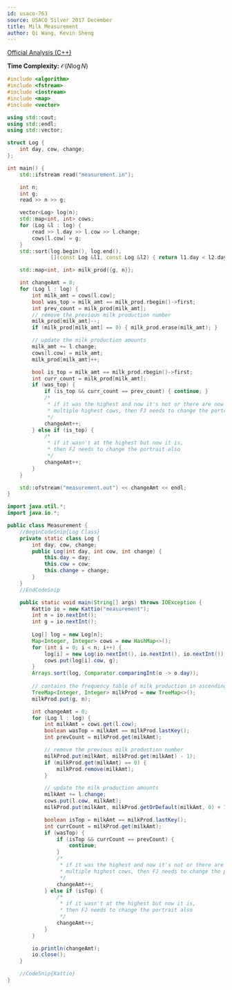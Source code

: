 ```yaml
---
id: usaco-763
source: USACO Silver 2017 December
title: Milk Measurement
author: Qi Wang, Kevin Sheng
---
```


[Official Analysis (C++)](http://www.usaco.org/current/data/sol_measurement_silver_dec17.html)

**Time Complexity:** $\mathcal{O}(N\log N)$

<LanguageSection>
<CPPSection>

```cpp
#include <algorithm>
#include <fstream>
#include <iostream>
#include <map>
#include <vector>

using std::cout;
using std::endl;
using std::vector;

struct Log {
	int day, cow, change;
};

int main() {
	std::ifstream read("measurement.in");

	int n;
	int g;
	read >> n >> g;

	vector<Log> log(n);
	std::map<int, int> cows;
	for (Log &l : log) {
		read >> l.day >> l.cow >> l.change;
		cows[l.cow] = g;
	}
	std::sort(log.begin(), log.end(),
	          [](const Log &l1, const Log &l2) { return l1.day < l2.day; });

	std::map<int, int> milk_prod{{g, n}};

	int changeAmt = 0;
	for (Log l : log) {
		int milk_amt = cows[l.cow];
		bool was_top = milk_amt == milk_prod.rbegin()->first;
		int prev_count = milk_prod[milk_amt];
		// remove the previous milk production number
		milk_prod[milk_amt]--;
		if (milk_prod[milk_amt] == 0) { milk_prod.erase(milk_amt); }

		// update the milk production amounts
		milk_amt += l.change;
		cows[l.cow] = milk_amt;
		milk_prod[milk_amt]++;

		bool is_top = milk_amt == milk_prod.rbegin()->first;
		int curr_count = milk_prod[milk_amt];
		if (was_top) {
			if (is_top && curr_count == prev_count) { continue; }
			/*
			 * if it was the highest and now it's not or there are now
			 * multiple highest cows, then FJ needs to change the portrait
			 */
			changeAmt++;
		} else if (is_top) {
			/*
			 * if it wasn't at the highest but now it is,
			 * then FJ needs to change the portrait also
			 */
			changeAmt++;
		}
	}

	std::ofstream("measurement.out") << changeAmt << endl;
}
```

</CPPSection>
<JavaSection>

```java
import java.util.*;
import java.io.*;

public class Measurement {
	//BeginCodeSnip{Log Class}
	private static class Log {
		int day, cow, change;
		public Log(int day, int cow, int change) {
			this.day = day;
			this.cow = cow;
			this.change = change;
		}
	}
	//EndCodeSnip

	public static void main(String[] args) throws IOException {
		Kattio io = new Kattio("measurement");
		int n = io.nextInt();
		int g = io.nextInt();
		
		Log[] log = new Log[n];
		Map<Integer, Integer> cows = new HashMap<>();
		for (int i = 0; i < n; i++) {
			log[i] = new Log(io.nextInt(), io.nextInt(), io.nextInt());
			cows.put(log[i].cow, g);
		}
		Arrays.sort(log, Comparator.comparingInt(o -> o.day));
		
		// contains the frequency table of milk production in ascending order
		TreeMap<Integer, Integer> milkProd = new TreeMap<>();
		milkProd.put(g, n);

		int changeAmt = 0;
		for (Log l : log) {
			int milkAmt = cows.get(l.cow);
			boolean wasTop = milkAmt == milkProd.lastKey();
			int prevCount = milkProd.get(milkAmt);

			// remove the previous milk production number
			milkProd.put(milkAmt, milkProd.get(milkAmt) - 1);
			if (milkProd.get(milkAmt) == 0) {
				milkProd.remove(milkAmt);
			}

			// update the milk production amounts
			milkAmt += l.change;
			cows.put(l.cow, milkAmt);
			milkProd.put(milkAmt, milkProd.getOrDefault(milkAmt, 0) + 1);

			boolean isTop = milkAmt == milkProd.lastKey();
			int currCount = milkProd.get(milkAmt);
			if (wasTop) {
				if (isTop && currCount == prevCount) {
					continue;
				}
				/*
				 * if it was the highest and now it's not or there are now
				 * multiple highest cows, then FJ needs to change the portrait
				 */
				changeAmt++;
			} else if (isTop) {
				/*
				 * if it wasn't at the highest but now it is,
				 * then FJ needs to change the portrait also
				 */
				changeAmt++;
			}
		}

		io.println(changeAmt);
		io.close();
	}

	//CodeSnip{Kattio}
}
```

</JavaSection>
</LanguageSection>
